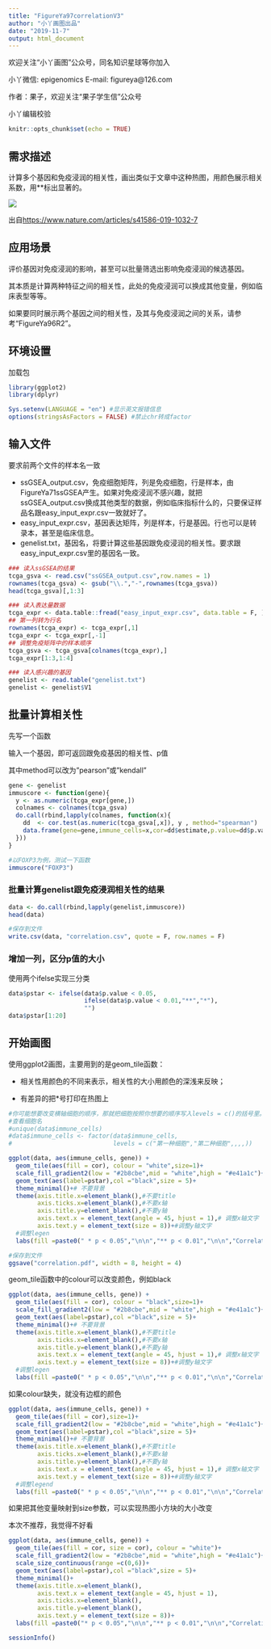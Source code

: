 ```yaml
---
title: "FigureYa97correlationV3"
author: "小丫画图出品"
date: "2019-11-7"
output: html_document
---
```

欢迎关注“小丫画图”公众号，同名知识星球等你加入

小丫微信: epigenomics  E-mail: figureya@126.com

作者：果子，欢迎关注“果子学生信”公众号

小丫编辑校验

```r
knitr::opts_chunk$set(echo = TRUE)
```

## 需求描述

计算多个基因和免疫浸润的相关性，画出类似于文章中这种热图，用颜色展示相关系数，用**标出显著的。

![](example.png)

出自<https://www.nature.com/articles/s41586-019-1032-7>

## 应用场景

评价基因对免疫浸润的影响，甚至可以批量筛选出影响免疫浸润的候选基因。

其本质是计算两种特征之间的相关性，此处的免疫浸润可以换成其他变量，例如临床表型等等。

如果要同时展示两个基因之间的相关性，及其与免疫浸润之间的关系，请参考“FigureYa96R2”。

## 环境设置

加载包

```r
library(ggplot2)
library(dplyr)

Sys.setenv(LANGUAGE = "en") #显示英文报错信息
options(stringsAsFactors = FALSE) #禁止chr转成factor
```

## 输入文件

要求前两个文件的样本名一致

- ssGSEA_output.csv，免疫细胞矩阵，列是免疫细胞，行是样本，由FigureYa71ssGSEA产生。如果对免疫浸润不感兴趣，就把ssGSEA_output.csv换成其他类型的数据，例如临床指标什么的，只要保证样品名跟easy_input_expr.csv一致就好了。
- easy_input_expr.csv，基因表达矩阵，列是样本，行是基因。行也可以是转录本，甚至是临床信息。
- genelist.txt，基因名，将要计算这些基因跟免疫浸润的相关性。要求跟easy_input_expr.csv里的基因名一致。

```r
### 读入ssGSEA的结果
tcga_gsva <- read.csv("ssGSEA_output.csv",row.names = 1)
rownames(tcga_gsva) <- gsub("\\.","-",rownames(tcga_gsva))
head(tcga_gsva)[,1:3]

### 读入表达量数据
tcga_expr <- data.table::fread("easy_input_expr.csv", data.table = F, )
## 第一列转为行名
rownames(tcga_expr) <- tcga_expr[,1]
tcga_expr <- tcga_expr[,-1]
## 调整免疫矩阵中的样本顺序
tcga_gsva <- tcga_gsva[colnames(tcga_expr),]
tcga_expr[1:3,1:4]

### 读入感兴趣的基因
genelist <- read.table("genelist.txt")
genelist <- genelist$V1
```

## 批量计算相关性

先写一个函数

输入一个基因，即可返回跟免疫基因的相关性、p值

其中method可以改为"pearson"或"kendall"

```r
gene <- genelist
immuscore <- function(gene){
  y <- as.numeric(tcga_expr[gene,])
  colnames <- colnames(tcga_gsva)
  do.call(rbind,lapply(colnames, function(x){
    dd  <- cor.test(as.numeric(tcga_gsva[,x]), y , method="spearman")
    data.frame(gene=gene,immune_cells=x,cor=dd$estimate,p.value=dd$p.value )
  }))
}

#以FOXP3为例，测试一下函数
immuscore("FOXP3")
```

### 批量计算genelist跟免疫浸润相关性的结果

```r
data <- do.call(rbind,lapply(genelist,immuscore))
head(data)

#保存到文件
write.csv(data, "correlation.csv", quote = F, row.names = F)
```

### 增加一列，区分p值的大小

使用两个ifelse实现三分类
```r
data$pstar <- ifelse(data$p.value < 0.05,
                     ifelse(data$p.value < 0.01,"**","*"),
                     "")
data$pstar[1:20]
```

## 开始画图

使用ggplot2画图，主要用到的是geom_tile函数：

- 相关性用颜色的不同来表示，相关性的大小用颜色的深浅来反映；

- 有差异的把*号打印在热图上

```r
#你可能想要改变横轴细胞的顺序，那就把细胞按照你想要的顺序写入levels = c()的括号里。
#查看细胞名
#unique(data$immune_cells)
#data$immune_cells <- factor(data$immune_cells, 
#                            levels = c("第一种细胞","第二种细胞",,,,))

ggplot(data, aes(immune_cells, gene)) + 
  geom_tile(aes(fill = cor), colour = "white",size=1)+
  scale_fill_gradient2(low = "#2b8cbe",mid = "white",high = "#e41a1c")+
  geom_text(aes(label=pstar),col ="black",size = 5)+
  theme_minimal()+# 不要背景
  theme(axis.title.x=element_blank(),#不要title
        axis.ticks.x=element_blank(),#不要x轴
        axis.title.y=element_blank(),#不要y轴
        axis.text.x = element_text(angle = 45, hjust = 1),# 调整x轴文字
        axis.text.y = element_text(size = 8))+#调整y轴文字
  #调整legen
  labs(fill =paste0(" * p < 0.05","\n\n","** p < 0.01","\n\n","Correlation"))

#保存到文件
ggsave("correlation.pdf", width = 8, height = 4)
```

geom_tile函数中的colour可以改变颜色，例如black

```r
ggplot(data, aes(immune_cells, gene)) + 
  geom_tile(aes(fill = cor), colour = "black",size=1)+
  scale_fill_gradient2(low = "#2b8cbe",mid = "white",high = "#e41a1c")+
  geom_text(aes(label=pstar),col ="black",size = 5)+
  theme_minimal()+# 不要背景
  theme(axis.title.x=element_blank(),#不要title
        axis.ticks.x=element_blank(),#不要x轴
        axis.title.y=element_blank(),#不要y轴
        axis.text.x = element_text(angle = 45, hjust = 1),# 调整x轴文字
        axis.text.y = element_text(size = 8))+#调整y轴文字
  #调整legen
  labs(fill =paste0(" * p < 0.05","\n\n","** p < 0.01","\n\n","Correlation"))
```

如果colour缺失，就没有边框的颜色

```r
ggplot(data, aes(immune_cells, gene)) + 
  geom_tile(aes(fill = cor),size=1)+
  scale_fill_gradient2(low = "#2b8cbe",mid = "white",high = "#e41a1c")+
  geom_text(aes(label=pstar),col ="black",size = 5)+
  theme_minimal()+# 不要背景
  theme(axis.title.x=element_blank(),#不要title
        axis.ticks.x=element_blank(),#不要x轴
        axis.title.y=element_blank(),#不要y轴
        axis.text.x = element_text(angle = 45, hjust = 1),# 调整x轴文字
        axis.text.y = element_text(size = 8))+#调整y轴文字
  #调整legend
  labs(fill =paste0(" * p < 0.05","\n\n","** p < 0.01","\n\n","Correlation"))
```

如果把其他变量映射到size参数，可以实现热图小方块的大小改变

本次不推荐，我觉得不好看

```r
ggplot(data, aes(immune_cells, gene)) + 
  geom_tile(aes(fill = cor, size = cor), colour = "white")+
  scale_fill_gradient2(low = "#2b8cbe",mid = "white",high = "#e41a1c")+
  scale_size_continuous(range =c(0,6))+
  geom_text(aes(label=pstar),col ="black",size = 5)+
  theme_minimal()+
  theme(axis.title.x=element_blank(),
        axis.text.x = element_text(angle = 45, hjust = 1),
        axis.ticks.x=element_blank(),
        axis.title.y=element_blank(),
        axis.text.y = element_text(size = 8))+
  labs(fill =paste0("* p < 0.05","\n\n","** p < 0.01","\n\n","Correlation"),size="Correlation")
```

```r
sessionInfo()
```
